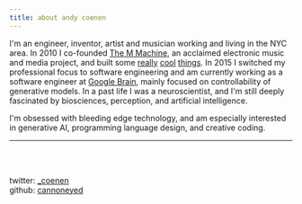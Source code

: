 ```yaml
---
title: about andy coenen
---
```


I'm an engineer, inventor, artist and musician working and living in the NYC area. In 2010 I co-founded [The M Machine](https://www.the-m-machine.com), an acclaimed electronic music and media project, and built some [really](/projects/) [cool](/projects/) [things](/projects/). In 2015 I switched my professional focus to software engineering and am currently working as a software engineer at [Google Brain](https://pair.withgoogle.com/), mainly focused on controllability of generative models. In a past life I was a neuroscientist, and I'm still deeply fascinated by biosciences, perception, and artificial intelligence.

I'm obsessed with bleeding edge technology, and am especially interested in generative AI, programming language design, and creative coding.

<hr />
<br />
<br />

twitter: [\_coenen](https://twitter.com/_coenen)<br />
github: [cannoneyed](https://github.com/cannoneyed)
